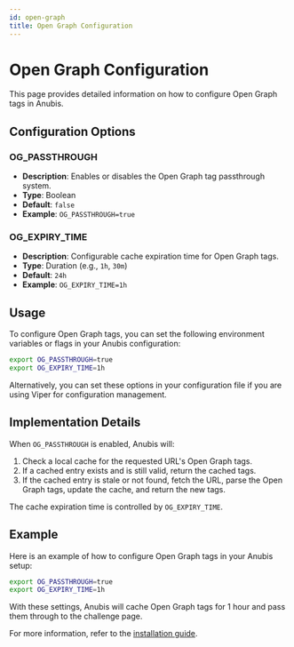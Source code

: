 ```yaml
---
id: open-graph
title: Open Graph Configuration
---
```


# Open Graph Configuration

This page provides detailed information on how to configure Open Graph tags in Anubis.

## Configuration Options

### OG_PASSTHROUGH

- **Description**: Enables or disables the Open Graph tag passthrough system.
- **Type**: Boolean
- **Default**: `false`
- **Example**: `OG_PASSTHROUGH=true`

### OG_EXPIRY_TIME

- **Description**: Configurable cache expiration time for Open Graph tags.
- **Type**: Duration (e.g., `1h`, `30m`)
- **Default**: `24h`
- **Example**: `OG_EXPIRY_TIME=1h`

## Usage

To configure Open Graph tags, you can set the following environment variables or flags in your Anubis configuration:

```sh
export OG_PASSTHROUGH=true
export OG_EXPIRY_TIME=1h
```

Alternatively, you can set these options in your configuration file if you are using Viper for configuration management.

## Implementation Details

When `OG_PASSTHROUGH` is enabled, Anubis will:

1. Check a local cache for the requested URL's Open Graph tags.
2. If a cached entry exists and is still valid, return the cached tags.
3. If the cached entry is stale or not found, fetch the URL, parse the Open Graph tags, update the cache, and return the new tags.

The cache expiration time is controlled by `OG_EXPIRY_TIME`.

## Example

Here is an example of how to configure Open Graph tags in your Anubis setup:

```sh
export OG_PASSTHROUGH=true
export OG_EXPIRY_TIME=1h
```

With these settings, Anubis will cache Open Graph tags for 1 hour and pass them through to the challenge page.

For more information, refer to the [installation guide](../installation).
